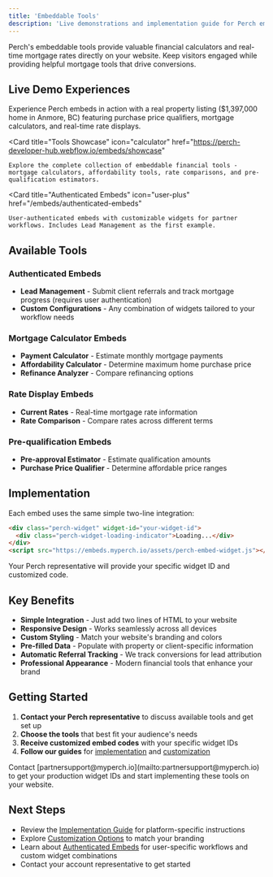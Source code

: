 ```yaml
---
title: 'Embeddable Tools'
description: 'Live demonstrations and implementation guide for Perch embeddable mortgage calculators, rate displays, and financial tools'
---
```


Perch's embeddable tools provide valuable financial calculators and real-time mortgage rates directly on your website. Keep visitors engaged while providing helpful mortgage tools that drive conversions.

## Live Demo Experiences

<CardGroup cols={3}>
  <Card
    title="Live Property Demo"
    icon="house"
    href="https://perch-developer-hub.webflow.io/embeds/demo"
  >
    Experience Perch embeds in action with a real property listing ($1,397,000 home in Anmore, BC) featuring purchase price qualifiers, mortgage calculators, and real-time rate displays.
  </Card>
  
  <Card
    title="Tools Showcase"
    icon="calculator"
    href="https://perch-developer-hub.webflow.io/embeds/showcase"
  >
    Explore the complete collection of embeddable financial tools - mortgage calculators, affordability tools, rate comparisons, and pre-qualification estimators.
  </Card>

  <Card
    title="Authenticated Embeds"
    icon="user-plus"
    href="/embeds/authenticated-embeds"
  >
    User-authenticated embeds with customizable widgets for partner workflows. Includes Lead Management as the first example.
  </Card>
</CardGroup>

## Available Tools

### Authenticated Embeds
- **Lead Management** - Submit client referrals and track mortgage progress (requires user authentication)
- **Custom Configurations** - Any combination of widgets tailored to your workflow needs

### Mortgage Calculator Embeds
- **Payment Calculator** - Estimate monthly mortgage payments
- **Affordability Calculator** - Determine maximum home purchase price
- **Refinance Analyzer** - Compare refinancing options

### Rate Display Embeds
- **Current Rates** - Real-time mortgage rate information
- **Rate Comparison** - Compare rates across different terms

### Pre-qualification Embeds
- **Pre-approval Estimator** - Estimate qualification amounts
- **Purchase Price Qualifier** - Determine affordable price ranges

## Implementation

Each embed uses the same simple two-line integration:

```html
<div class="perch-widget" widget-id="your-widget-id">
  <div class="perch-widget-loading-indicator">Loading...</div>
</div>
<script src="https://embeds.myperch.io/assets/perch-embed-widget.js"></script>
```

<Warning>
Your Perch representative will provide your specific widget ID and customized code.
</Warning>

## Key Benefits

- **Simple Integration** - Just add two lines of HTML to your website
- **Responsive Design** - Works seamlessly across all devices
- **Custom Styling** - Match your website's branding and colors
- **Pre-filled Data** - Populate with property or client-specific information
- **Automatic Referral Tracking** - We track conversions for lead attribution
- **Professional Appearance** - Modern financial tools that enhance your brand

## Getting Started

1. **Contact your Perch representative** to discuss available tools and get set up
2. **Choose the tools** that best fit your audience's needs  
3. **Receive customized embed codes** with your specific widget IDs
4. **Follow our guides** for [implementation](/embeds/implementation) and [customization](/embeds/customization)

<Note>
Contact [partnersupport@myperch.io](mailto:partnersupport@myperch.io) to get your production widget IDs and start implementing these tools on your website.
</Note>

## Next Steps

- Review the [Implementation Guide](/embeds/implementation) for platform-specific instructions
- Explore [Customization Options](/embeds/customization) to match your branding
- Learn about [Authenticated Embeds](/embeds/authenticated-embeds) for user-specific workflows and custom widget combinations
- Contact your account representative to get started 